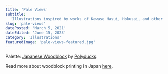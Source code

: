 ```yaml
---
title: 'Pale Views'
subtitle:
  'Illustrations inspired by works of Kawase Hasui, Hokusai, and other masters.'
slug: 'pale-views'
datePosted: 'March 5, 2021'
dateEdited: 'June 15, 2023'
category: 'Illustrations'
featuredImage: 'pale-views-featured.jpg'
---
```


Palette:
[Japanese Woodblock](https://lospec.com/palette-list/japanese-woodblock) by
[Polyducks](https://polyducks.co.uk/).

Read more about woodblock printing in Japan
[here](https://en.wikipedia.org/wiki/Woodblock_printing_in_Japan#Schools_and_movements).

<ImageSingle
  src="pale-views/pale-view-7.jpg"
  alt="Pale View VII"
  description="Pale View VII"
  type="wide"
/>

<ImageSingle
  src="pale-views/pale-view-6.jpg"
  alt="Pale View VI"
  description="Pale View VI"
  type="half-left"
/>

<ImageSingle
  src="pale-views/pale-view-5.jpg"
  alt="Pale View V"
  description="Pale View V"
  type="half-right"
/>

<ImageSingle
  src="pale-views/pale-view-4.jpg"
  alt="Pale View IV"
  description="Pale View IV"
  type="half-left"
/>

<ImageSingle
  src="pale-views/pale-view-3.jpg"
  alt="Pale View III"
  description="Pale View III"
  type="half-right"
/>

<ImageSingle
  src="pale-views/pale-view-2.jpg"
  alt="Pale View II"
  description="Pale View II"
  type="half-left"
/>

<ImageSingle
  src="pale-views/pale-view-1.jpg"
  alt="Pale View I"
  description="Pale View I"
  type="half-right"
/>
